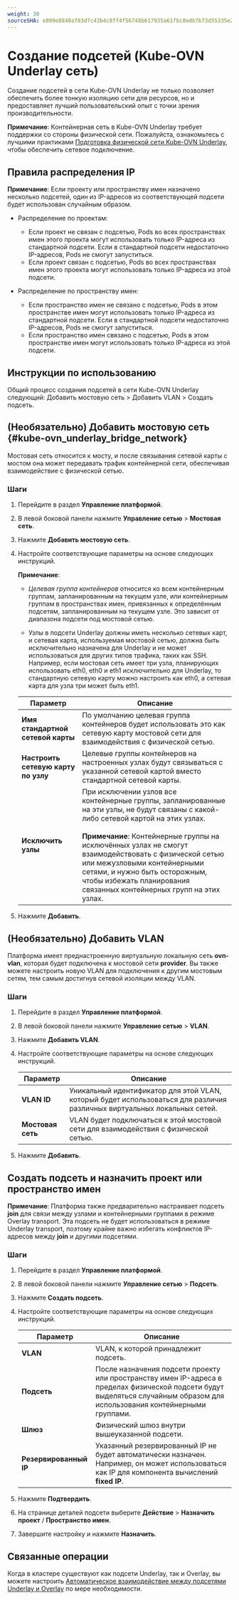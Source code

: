 ```yaml
---
weight: 30
sourceSHA: e899e8840a783d7c43b4c8ff4f56748b617935a61fbc8edb7b73d55335e2ad87
---
```


# Создание подсетей (Kube-OVN Underlay сеть)

Создание подсетей в сети Kube-OVN Underlay не только позволяет обеспечить более тонкую изоляцию сети для ресурсов, но и предоставляет лучший пользовательский опыт с точки зрения производительности.

**Примечание**: Контейнерная сеть в Kube-OVN Underlay требует поддержки со стороны физической сети. Пожалуйста, ознакомьтесь с лучшими практиками [Подготовка физической сети Kube-OVN Underlay](../how_to/kubeovn_underlay_py.mdx), чтобы обеспечить сетевое подключение.

## Правила распределения IP

**Примечание**: Если проекту или пространству имен назначено несколько подсетей, один из IP-адресов из соответствующей подсети будет использован случайным образом.

- Распределение по проектам:

  - Если проект не связан с подсетью, Pods во всех пространствах имен этого проекта могут использовать только IP-адреса из стандартной подсети. Если в стандартной подсети недостаточно IP-адресов, Pods не смогут запуститься.
  - Если проект связан с подсетью, Pods во всех пространствах имен этого проекта могут использовать только IP-адреса из этой подсети.

- Распределение по пространству имен:

  - Если пространство имен не связано с подсетью, Pods в этом пространстве имен могут использовать только IP-адреса из стандартной подсети. Если в стандартной подсети недостаточно IP-адресов, Pods не смогут запуститься.
  - Если пространство имен связано с подсетью, Pods в этом пространстве имен могут использовать только IP-адреса из этой подсети.

## Инструкции по использованию

Общий процесс создания подсетей в сети Kube-OVN Underlay следующий: Добавить мостовую сеть > Добавить VLAN > Создать подсеть.

## (Необязательно) Добавить мостовую сеть \{#kube-ovn\_underlay\_bridge\_network}

Мостовая сеть относится к мосту, и после связывания сетевой карты с мостом она может передавать трафик контейнерной сети, обеспечивая взаимодействие с физической сетью.

### Шаги

1. Перейдите в раздел **Управление платформой**.

2. В левой боковой панели нажмите **Управление сетью** > **Мостовая сеть**.

3. Нажмите **Добавить мостовую сеть**.

4. Настройте соответствующие параметры на основе следующих инструкций.

   **Примечание**:

   - *Целевая группа контейнеров* относится ко всем контейнерным группам, запланированным на текущем узле, или контейнерным группам в пространствах имен, привязанных к определённым подсетям, запланированным на текущем узле. Это зависит от диапазона подсети под мостовой сетью.

   - Узлы в подсети Underlay должны иметь несколько сетевых карт, и сетевая карта, используемая мостовой сетью, должна быть исключительно назначена для Underlay и не может использоваться для других типов трафика, таких как SSH. Например, если мостовая сеть имеет три узла, планирующих использовать eth0, eth0 и eth1 исключительно для Underlay, то стандартную сетевую карту можно настроить как eth0, а сетевая карта для узла три может быть eth1.

   | Параметр                          | Описание                                                                                                                                                                                                                                                                                                                                                          |
   | ---------------------------------- | -------------------------------------------------------------------------------------------------------------------------------------------------------------------------------------------------------------------------------------------------------------------------------------------------------------------------------------------------------------------- |
   | **Имя стандартной сетевой карты**      | По умолчанию целевая группа контейнеров будет использовать это как сетевую карту мостовой сети для взаимодействия с физической сетью.                                                                                                                                                                                                                                    |
   | **Настроить сетевую карту по узлу** | Целевые группы контейнеров на настроенных узлах будут связываться с указанной сетевой картой вместо стандартной сетевой карты.                                                                                                                                                                                                                                   |
   | **Исключить узлы**                  | При исключении узлов все контейнерные группы, запланированные на эти узлы, не будут связаны с какой-либо сетевой картой на этих узлах.<br /><br />**Примечание**: Контейнерные группы на исключённых узлах не смогут взаимодействовать с физической сетью или межузловыми контейнерными сетями, и нужно быть осторожным, чтобы избежать планирования связанных контейнерных групп на этих узлах. |

5. Нажмите **Добавить**.

## (Необязательно) Добавить VLAN

Платформа имеет преднастроенную виртуальную локальную сеть **ovn-vlan**, которая будет подключена к мостовой сети **provider**. Вы также можете настроить новую VLAN для подключения к другим мостовым сетям, тем самым достигнув сетевой изоляции между VLAN.

### Шаги

1. Перейдите в раздел **Управление платформой**.

2. В левой боковой панели нажмите **Управление сетью** > **VLAN**.

3. Нажмите **Добавить VLAN**.

4. Настройте соответствующие параметры на основе следующих инструкций.

   | Параметр          | Описание                                                                                      |
   | ------------------ | ------------------------------------------------------------------------------------------------ |
   | **VLAN ID**        | Уникальный идентификатор для этой VLAN, который будет использоваться для различия различных виртуальных локальных сетей. |
   | **Мостовая сеть** | VLAN будет подключаться к этой мостовой сети для взаимодействия с физической сетью.   |

5. Нажмите **Добавить**.

## Создать подсеть и назначить проект или пространство имен

**Примечание**: Платформа также предварительно настраивает подсеть **join** для связи между узлами и контейнерными группами в режиме Overlay transport. Эта подсеть не будет использоваться в режиме Underlay transport, поэтому крайне важно избегать конфликтов IP-адресов между **join** и другими подсетями.

### Шаги

1. Перейдите в раздел **Управление платформой**.

2. В левой боковой панели нажмите **Управление сетью** > **Подсеть**.

3. Нажмите **Создать подсеть**.

4. Настройте соответствующие параметры на основе следующих инструкций.

   | Параметр       | Описание                                                                                                                                  |
   | --------------- | -------------------------------------------------------------------------------------------------------------------------------------------- |
   | **VLAN**        | VLAN, к которой принадлежит подсеть.                                                                                                        |
   | **Подсеть**      | После назначения подсети проекту или пространству имен IP-адреса в пределах физической подсети будут выделяться случайным образом для использования контейнерными группами. |
   | **Шлюз**     | Физический шлюз внутри вышеуказанной подсети.                                                                                                |
   | **Резервированный IP** | Указанный резервированный IP не будет автоматически назначен. Например, он может использоваться как IP для компонента вычислений **fixed IP**.  |

5. Нажмите **Подтвердить**.

6. На странице деталей подсети выберите **Действие** > **Назначить проект** / **Пространство имен**.

7. Завершите настройку и нажмите **Назначить**.

## Связанные операции

Когда в кластере существуют как подсети Underlay, так и Overlay, вы можете настроить [Автоматическое взаимодействие между подсетями Underlay и Overlay](../how_to/underlay_overlay_st.mdx) по мере необходимости.
